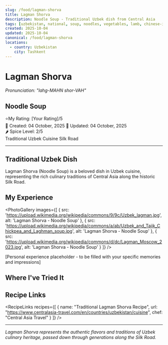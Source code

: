 ```yaml
---
slug: /food/lagman-shorva
title: Lagman Shorva
description: Noodle Soup - Traditional Uzbek dish from Central Asia
tags: [uzbekistan, national, soup, noodles, vegetables, lamb, chinese-influence]
created: 2025-10-04
updated: 2025-10-04
canonical: /food/lagman-shorva
locations:
  - country: Uzbekistan
    city: Tashkent
---
```



# Lagman Shorva
*Pronunciation: "lahg-MAHN shor-VAH"*

## Noodle Soup

<div className="food-rating">
  <span className="star">⭐</span>My Rating: [Your Rating]/5
</div>

<div className="food-metadata">
  <span className="food-date">📅 Created: 04 October, 2025</span>
  <span className="food-date">🔄 Updated: 04 October, 2025</span>
</div>

<div className="spice-level">
  🌶️ Spice Level: 2/5
</div>

<div className="food-tags">
  <span className="food-tag">Traditional</span>
  <span className="food-tag">Uzbek Cuisine</span>
  <span className="food-tag">Silk Road</span>
</div>

---

## Traditional Uzbek Dish

Lagman Shorva (Noodle Soup) is a beloved dish in Uzbek cuisine, representing the rich culinary traditions of Central Asia along the historic Silk Road.

## My Experience

<PhotoGallery
  images={[
    { src: 'https://upload.wikimedia.org/wikipedia/commons/9/9c/Uzbek_lagman.jpg', alt: 'Lagman Shorva - Noodle Soup' },
    { src: 'https://upload.wikimedia.org/wikipedia/commons/a/ab/Uzbek_and_Tajik_Chickpea_and_Laghman_soup.jpg', alt: 'Lagman Shorva - Noodle Soup' },
    { src: 'https://upload.wikimedia.org/wikipedia/commons/d/dc/Lagman_Moscow_2023.jpg', alt: 'Lagman Shorva - Noodle Soup' }
  ]}
/>

[Personal experience placeholder - to be filled with your specific memories and impressions]

## Where I've Tried It

<MapEmbed location="Tashkent, Uzbekistan" description="Traditional preparation across Uzbekistan" />

## Recipe Links

<RecipeLinks
  recipes={[
    {
      name: "Traditional Lagman Shorva Recipe",
      url: "https://www.centralasia-travel.com/en/countries/uzbekistan/cuisine",
      chef: "Central Asia Travel"
    }
  ]}
/>

---

*Lagman Shorva represents the authentic flavors and traditions of Uzbek culinary heritage, passed down through generations along the Silk Road.*
